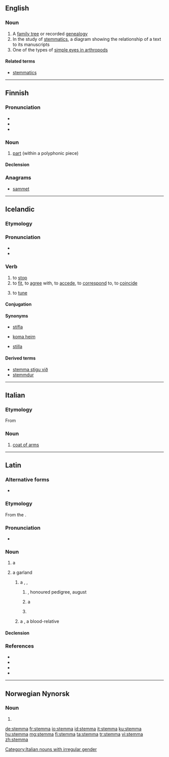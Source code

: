 ==English==
{{wikipedia}}

===Noun===
{{en-noun|stemmata}}

# A [[family tree]] or recorded [[genealogy]]
# In the study of [[w:Textual criticism#Stemmatics|stemmatics]], a diagram showing the relationship of a text to its manuscripts
# One of the types of [[w:simple eyes in arthropods#Stemmata|simple eyes in arthropods]]

====Related terms====
* [[stemmatics]]

----

==Finnish==

===Pronunciation===
* {{IPA|[ˈstemːɑ]|lang=fi}}
* {{hyphenation|stem|ma|lang=fi}}
* {{rhymes|emːɑ|lang=fi}}

===Noun===
{{wikipedia|lang=fi}}
{{head|fi|noun}}

# {{context|music|lang=fi}} [[part]] (within a polyphonic piece)

====Declension====
{{fi-decl-kala|stemm|||a}}

===Anagrams===
* [[sammet#Finnish|sammet]]

----

==Icelandic==

===Etymology===
{{rfe|lang=is}}

===Pronunciation===
* {{IPA|/ˈstɛmːa/|lang=is}}
* {{rhymes|ɛmːa|lang=is}}

===Verb===
{{is-verb-weak|stemmdi|stemmt}}

# to [[stop]]
# to [[fit]], to [[agree]] with, to [[accede]], to [[correspond]] to, to [[coincide]]
# {{context|music|of an instrument|lang=is}} to [[tune]]

====Conjugation====
{{is-conj-w2|st|e|mm|mp=-}}

====Synonyms====
* {{sense|stop}} [[stífla]]
* {{sense|fit, agree with}} [[koma heim]]
* {{sense|tune}} [[stilla]]

====Derived terms====
* [[stemma stigu við]]
* [[stemmdur]]

{{attention|is|add noun, etymology, expand senses}}

----

==Italian==

===Etymology===
From {{etyl|la|it}} {{term|stemma||garland|lang=la}}

===Noun===
{{it-noun|m}}

# [[coat of arms]]

[[Category:Italian nouns with irregular gender]]

----

==Latin==

===Alternative forms===
* {{alter|la|stegma|stigma||Mediaeval}}

===Etymology===
From the {{etyl|grc|la}} {{m|grc|στέμμα}}.

===Pronunciation===
* {{la-pronunc|stemma}}

===Noun===
{{la-noun|stemma||stemmatis|n|third}}

# {{lb|la|post-Classical|in general}} a {{l/en|garland}} {{n-g|or|lang=la}} {{l/en|wreath}}
# {{lb|la|post-Augustan|in particular}} a garland {{n-g|hung upon an ancestral image|lang=la}}
## {{lb|la|transferred sense}} a {{l/en|pedigree}}, {{l/en|geneagram}}, {{n-g|or|lang=la}} {{l/en|family tree}}
### {{lb|la|figurative}} {{l/en|nobility}}, honoured pedigree, august {{l/en|lineage}}
###: {{usex|{{l|la|argentum|argentī}} {{l|la|fumosus|fūmōsa}} {{l|la|suī}} '''stemmata''' {{l|la|narro|nārrāre}}|lang=la}}
### {{lb|la|Medieval Latin}} a {{l/en|crown}}
###: {{usex|{{l|la|ā}} '''stemmate''' {{l|la|ūsque}} {{l|la|subucula|subūculam}} {{l|la|cultus|cultū}} {{l|la|regalis|rēgālī}} {{l|la|exutus|exūtī}}|lang=la}}
### {{lb|la|Medieval Latin}} {{l/en|wergeld}}
## {{lb|la|Medieval Latin}} a {{l/en|kinsman}}, a blood-relative

====Declension====
{{la-decl-3rd-N|stemma|stemmat}}

===References===
* {{R:L&S|stemma}}
* {{R:Gaffiot|stemma|p=1,476/3}}
* {{R:OLD|1|stemma|1,817/3}}
* {{R:Niermeyer|stemma|991/1}}

----

==Norwegian Nynorsk==

===Noun===
{{head|nn|noun form|g=f}}

# {{inflection of|stemme||definite|s|lang=nn}}

[[de:stemma]]
[[fr:stemma]]
[[io:stemma]]
[[id:stemma]]
[[it:stemma]]
[[ku:stemma]]
[[hu:stemma]]
[[mg:stemma]]
[[fi:stemma]]
[[ta:stemma]]
[[tr:stemma]]
[[vi:stemma]]
[[zh:stemma]]